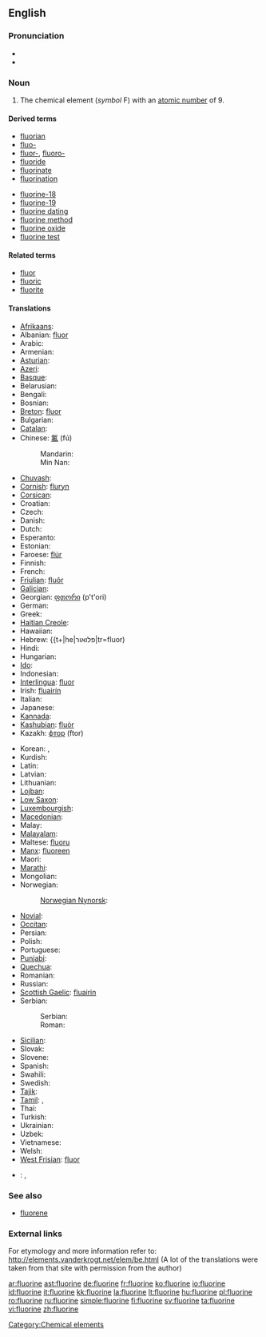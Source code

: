 ==English==
{{elements|F|oxygen|O|neon|Ne}}

===Pronunciation===
* {{audio|en-us-fluorine.ogg|Audio (US)}}
* {{rhymes|ɔːrɪn}}

===Noun===
{{en-noun|-}}
{{wikipedia}}

# The chemical element (''symbol'' F) with an [[atomic number]] of 9.

====Derived terms====
{{top2}}
* [[fluorian]]
* [[fluo-]]
* [[fluor-]], [[fluoro-]]
* [[fluoride]]
* [[fluorinate]]
* [[fluorination]]
{{mid2}}
* [[fluorine-18]]
* [[fluorine-19]]
* [[fluorine dating]]
* [[fluorine method]]
* [[fluorine oxide]]
* [[fluorine test]]
{{bottom2}}

====Related terms====
* [[fluor]]
* [[fluoric]]
* [[fluorite]]

====Translations====
{{trans-top|chemical element}}
* [[Afrikaans]]: {{t-|af|fluoor}}
* Albanian: [[fluor]]
* Arabic: {{t-|ar|فلور|m|tr=filūr|sc=Arab}}
* Armenian: {{t-|hy|ֆտոր|tr=ftor}}
* [[Asturian]]: {{t+|ast|flúor}}
* [[Azeri]]: {{t-|az|flüor}}
* [[Basque]]: {{t-|eu|fluoroa}}
* Belarusian: {{t|be|фтор|m|tr=ftor}}
* Bengali: {{t-|bn|ফ্লুরিন}}
* Bosnian: {{t-|bs|fluor}}
* [[Breton]]: [[fluor]] {{m}}
* Bulgarian: {{t-|bg|флуор|m|tr=fluor|sc=Cyrl}}
* [[Catalan]]: {{t-|ca|fluor}}
* Chinese: [[氟]] (fú)
*: Mandarin: {{t+|zh|氟}}
*: Min Nan: {{t-|zh-min-nan|fluorine}}
* [[Chuvash]]: {{tø|cv|фтор|sc=Cyrl}}
* [[Cornish]]: [[fluryn]]
* [[Corsican]]: {{t-|co|fluoru}}
* Croatian: {{t-|hr|fluor}}
* Czech: {{t+|cs|fluor|m}}
* Danish: {{t-|da|fluor}}
* Dutch: {{t+|nl|fluor|n}}
* Esperanto: {{t-|eo|fluoro}}
* Estonian: {{t-|et|fluor}}
* Faroese: [[flúr]]
* Finnish: {{t+|fi|fluori}}
* French: {{t+|fr|fluor|m}}
* [[Friulian]]: [[fluôr]]
* [[Galician]]: {{t+|gl|flúor}}
* Georgian: [[ფთორი]] (p't'ori)
* German: {{t+|de|Fluor|n}}
* Greek: {{t+|el|φθόριο|n|tr=fthório|sc=Grek}}
* [[Haitian Creole]]: {{tø|ht|fliyò}}
* Hawaiian: {{tø|haw|fluorine}}
* Hebrew: {{t+|he|פלואור|tr=fluor)
* Hindi: {{t-|hi|फ्लोरिन}}
* Hungarian: {{t+|hu|fluor}}
* [[Ido]]: {{t+|io|fluoro}}
* Indonesian: {{t-|id|fluor}}
* [[Interlingua]]: [[fluor]]
* Irish: [[fluairín]]
* Italian: {{t+|it|fluoro|m}}
* Japanese: {{t+|ja|フッ素|tr=fusso}}
* [[Kannada]]: {{t-|kn|ಫ್ಲೂರೀನ್}}
* [[Kashubian]]: [[fluòr]]
* Kazakh: [[фтор]] (ftor)
{{trans-mid}}
* Korean: {{t-|ko|플루오린|tr=peulluoreu}}, {{t|ko|불소|tr=弗素, bulso}}
* Kurdish: {{t-|ku|fluor}}
* Latin: {{t+|la|fluor}}
* Latvian: {{t-|lv|fluors}}
* Lithuanian: {{t+|lt|fluoras}}
* [[Lojban]]: {{t-|jbo|li'orkliru}}
* [[Low Saxon]]: {{t-|nds|fluor}}
* [[Luxembourgish]]: {{t-|lb|Fluor}}
* [[Macedonian]]: {{t-|mk|флуор|tr=fluor|sc=Cyrl}}
* Malay: {{t-|ms|fluorin}}
* [[Malayalam]]: {{t-|ml|ഫ്ലൂറിന്‍}}
* Maltese: [[fluoru]]
* [[Manx]]: [[fluoreen]]
* Maori: {{t-|mi|hau kōwhai}}
* [[Marathi]]: {{t-|mr|फ्लोरिन}}
* Mongolian: {{t-|mn|фтор|tr=ftor|sc=Cyrl}}
* Norwegian: {{t+|no|fluor}}
*: [[Norwegian Nynorsk]]: {{t-|nn|fluor}}
* [[Novial]]: {{tø|nov|fluore}}
* [[Occitan]]: {{t-|oc|fluor}}
* Persian: {{t-|fa|فلوئور|sc=fa-Arab}}
* Polish: {{t+|pl|fluor|m}}
* Portuguese: {{t+|pt|flúor|m}}
* [[Punjabi]]: {{t-|pa|ਫਲੋਰੀਨ}}
* [[Quechua]]: {{t-|qu|flur}}
* Romanian: {{t+|ro|fluor|n}}
* Russian: {{t+|ru|фтор|m|tr=ftor|sc=Cyrl}}
* [[Scottish Gaelic]]: [[fluairin]]
* Serbian:
*: Serbian: {{t-|sr|флуор|sc=Cyrl}}
*: Roman: {{t|sr|fluor}}
* [[Sicilian]]: {{t+|scn|fluoru}}
* Slovak: {{t-|sk|fluór|m}}
* Slovene: {{t+|sl|fluor}}
* Spanish: {{t+|es|flúor|m}}
* Swahili: {{t-|sw|florini}}
* Swedish: {{t+|sv|fluor}}
* [[Tajik]]: {{t-|tg|фтор|sc=Cyrl}}
* [[Tamil]]: {{t-|ta|ஃவுளூரின்}}, {{t|ta|வினைவியம்|tr=vinaiviyam}}
* Thai: {{t-|th|ฟลูออรีน|tr=flūorīn|sc=Thai}}
* Turkish: {{t+|tr|flor}}
* Ukrainian: {{t-|uk|фтор|m|tr=ftor|sc=Cyrl}}
* Uzbek: {{t-|uz|фтор|tr=ftor|sc=Cyrl}}
* Vietnamese: {{t+|vi|flo}}
* Welsh: {{t-|cy|fflworin}}
* [[West Frisian]]: [[fluor]]
{{trans-bottom}}

{{checktrans}}
* {{ttbc|Icelandic}}: {{t+|is|flúor}}, {{t|is|flúr}}

===See also===
* [[fluorene]]

===External links===
For etymology and more information refer to:
http://elements.vanderkrogt.net/elem/be.html
(A lot of the translations were taken from that site with permission from the author)

[[Category:Chemical elements]]

[[ar:fluorine]]
[[ast:fluorine]]
[[de:fluorine]]
[[fr:fluorine]]
[[ko:fluorine]]
[[io:fluorine]]
[[id:fluorine]]
[[it:fluorine]]
[[kk:fluorine]]
[[la:fluorine]]
[[lt:fluorine]]
[[hu:fluorine]]
[[pl:fluorine]]
[[ro:fluorine]]
[[ru:fluorine]]
[[simple:fluorine]]
[[fi:fluorine]]
[[sv:fluorine]]
[[ta:fluorine]]
[[vi:fluorine]]
[[zh:fluorine]]